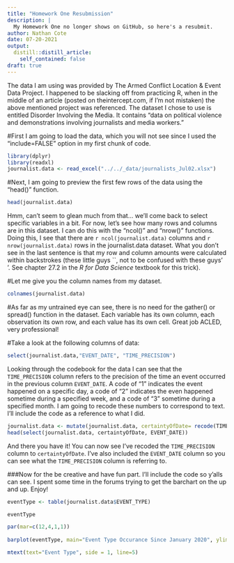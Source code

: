 ```yaml
---
title: "Homework One Resubmission"
description: |
  My Homework One no longer shows on GitHub, so here's a resubmit.
author: Nathan Cote
date: 07-20-2021
output:
  distill::distill_article:
    self_contained: false
draft: true
---
```



The data I am using was provided by The Armed Conflict Location & Event Data Project. I happened to be slacking off from practicing R, when in the middle of an article (posted on theintercept.com, if I'm not mistaken) the above mentioned project was referenced. The dataset I chose to use is entitled Disorder Involving the Media. It contains "data on political violence and demonstrations involving journalists and media workers."

#First I am going to load the data, which you will not see since I used the "include=FALSE" option in my first chunk of code.
```r
library(dplyr)
library(readxl) 
journalist.data <- read_excel("../../_data/journalists_Jul02.xlsx")
```

#Next, I am going to preview the first few rows of the data using the "head()" function.


```r
head(journalist.data)
```
Hmm, can't seem to glean much from that... we'll come back to select specific variables in a bit. For now, let's see how many rows and columns are in this dataset. I can do this with the "ncol()" and "nrow()" functions. 
Doing this, I see that there are `r ncol(journalist.data)` columns and `r nrow(journalist.data)` rows in the journalist.data dataset. What you don't see in the last sentence is that my row and column amounts were calculated within backstrokes (these little guys ``, not to be confused with these guys' '. See chapter 27.2 in the _R for Data Science_ textbook for this trick).

#Let me give you the column names from my dataset.

```r
colnames(journalist.data)
```

#As far as my untrained eye can see, there is no need for the gather() or spread() function in the dataset. Each variable has its own column, each observation its own row, and each value has its own cell. Great job ACLED, very professional!

#Take a look at the following columns of data:

```r
select(journalist.data,"EVENT_DATE", "TIME_PRECISION")
```

Looking through the codebook for the data I can see that the `TIME_PRECISION` column refers to the precision of the time an event occurred in the previous column `EVENT_DATE`. A code of "1" indicates the event happened on a specific day, a code of "2" indicates the even happened sometime during a specified week, and a code of "3" sometime during a specified month. I am going to recode these numbers to correspond to text. I'll include the code as a reference to what I did.

```r

journalist.data <- mutate(journalist.data, certaintyOfDate= recode(TIME_PRECISION, `1`= "dayOf", `2`= "weekOf", `3`= "monthOf")) 
head(select(journalist.data, certaintyOfDate, EVENT_DATE))
```

And there you have it! You can now see I've recoded the `TIME_PRECISION` column to `certaintyOfDate`. I've also included the `EVENT_DATE` column so you can see what the `TIME_PRECISION` column is referring to.

###Now for the be creative and have fun part. I'll include the code so y'alls can see. I spent some time in the forums trying to get the barchart on the up and up. Enjoy!

```r

eventType <- table(journalist.data$EVENT_TYPE)

eventType

par(mar=c(12,4,1,1))
      
barplot(eventType, main="Event Type Occurance Since January 2020", ylim=c(0, 8000), xlab= "", las= 2, cex.names=1)

mtext(text="Event Type", side = 1, line=5)

```

